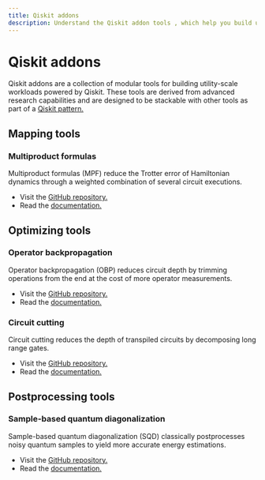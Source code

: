 ```yaml
---
title: Qiskit addons
description: Understand the Qiskit addon tools , which help you build utility-grade quantum workflows.
---
```


# Qiskit addons

Qiskit addons are a collection of modular tools for building utility-scale workloads powered by Qiskit. These tools are derived from advanced research capabilities and are designed to be stackable with other tools as part of a [Qiskit pattern.](./intro-to-patterns)

## Mapping tools

### Multiproduct formulas

Multiproduct formulas (MPF) reduce the Trotter error of Hamiltonian dynamics through a weighted combination of several circuit executions.

- Visit the [GitHub repository.](https://github.com/Qiskit/qiskit-addon-mpf)
- Read the [documentation.](https://qiskit.github.io/qiskit-addon-mpf)

## Optimizing tools

### Operator backpropagation

Operator backpropagation (OBP) reduces circuit depth by trimming operations from the end at the cost of more operator measurements.

- Visit the [GitHub repository.](https://github.com/Qiskit/qiskit-addon-obp)
- Read the [documentation.](https://qiskit.github.io/qiskit-addon-obp)

### Circuit cutting

Circuit cutting reduces the depth of transpiled circuits by decomposing long range gates.

- Visit the [GitHub repository.](https://github.com/Qiskit/qiskit-addon-cutting)
- Read the [documentation.](https://qiskit.github.io/qiskit-addon-cutting)

## Postprocessing tools

### Sample-based quantum diagonalization

Sample-based quantum diagonalization (SQD) classically postprocesses noisy quantum samples to yield more accurate energy estimations.

- Visit the [GitHub repository.](https://github.com/Qiskit/qiskit-addon-sqd)
- Read the [documentation.](https://qiskit.github.io/qiskit-addon-sqd)
